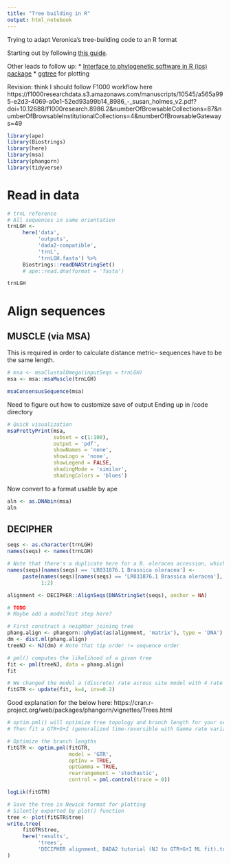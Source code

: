 ```yaml
---
title: "Tree building in R"
output: html_notebook
---
```


Trying to adapt Veronica's tree-building code to an R format

Starting out by following [this guide](https://fuzzyatelin.github.io/bioanth-stats/module-24/module-24.html#distance-based_methods).

Other leads to follow up:
* [Interface to phylogenetic software in R (ips) package](https://www.rdocumentation.org/packages/ips/versions/0.0-7)
* [ggtree](https://www.molecularecologist.com/2017/02/phylogenetic-trees-in-r-using-ggtree/) for plotting

Revision: think I should follow F1000 workflow here
https://f1000researchdata.s3.amazonaws.com/manuscripts/10545/a565a995-e2d3-4069-a0e1-52ed93a99b14_8986_-_susan_holmes_v2.pdf?doi=10.12688/f1000research.8986.2&numberOfBrowsableCollections=87&numberOfBrowsableInstitutionalCollections=4&numberOfBrowsableGateways=49

```r
library(ape)
library(Biostrings)
library(here)
library(msa)
library(phangorn)
library(tidyverse)
```

# Read in data

```r
# trnL reference
# All sequences in same orientation
trnLGH <- 
     here('data', 
          'outputs', 
          'dada2-compatible', 
          'trnL',
          'trnLGH.fasta') %>% 
     Biostrings::readDNAStringSet()
     # ape::read.dna(format = 'fasta')
```

```r
trnLGH
```

# Align sequences

## MUSCLE (via MSA)

This is required in order to calculate distance metric-- sequences have to be the same length.
```r
# msa <- msaClustalOmega(inputSeqs = trnLGH)
msa <- msa::msaMuscle(trnLGH)
```

```r
msaConsensusSequence(msa)
```

Need to figure out how to customize save of output
Ending up in /code directory
```r
# Quick visualization
msaPrettyPrint(msa,
               subset = c(1:100),
               output = 'pdf',
               showNames = 'none',
               showLogo = 'none',
               showLegend = FALSE,
               shadingMode = 'similar',
               shadingColors = 'blues')
```

Now convert to a format usable by ape

```r
aln <- as.DNAbin(msa)
aln
```

## DECIPHER

```r
seqs <- as.character(trnLGH)
names(seqs) <- names(trnLGH)
```

```r
# Note that there's a duplicate here for a B. oleracea accession, which has two different trnL sequences (1 nt difference)
names(seqs)[names(seqs) == 'LR031876.1 Brassica oleracea'] <- 
     paste(names(seqs)[names(seqs) == 'LR031876.1 Brassica oleracea'],
           1:2)
```

```r
alignment <- DECIPHER::AlignSeqs(DNAStringSet(seqs), anchor = NA)
```

```r
# TODO
# Maybe add a modelTest step here?
```


```r
# First construct a neighbor joining tree
phang.align <- phangorn::phyDat(as(alignment, 'matrix'), type = 'DNA')
dm <- dist.ml(phang.align)
treeNJ <- NJ(dm) # Note that tip order != sequence order
```

```r
# pml() computes the likelihood of a given tree
fit <- pml(treeNJ, data = phang.align)
fit
```

```r
# We changed the model a (discrete) rate across site model with 4 rate categories (using the default shape parameter of 1), to 0.2 invariant sites
fitGTR <- update(fit, k=4, inv=0.2)
```

Good explanation for the below here:
https://cran.r-project.org/web/packages/phangorn/vignettes/Trees.html
```r
# optim.pml() will optimize tree topology and branch length for your selected model of nucleotide evolution
# Then fit a GTR+G+I (generalized time-reversible with Gamma rate variation) ML tree using the neightbor joining tree as a starting point

# Optimize the branch lengths
fitGTR <- optim.pml(fitGTR,
                    model = 'GTR',
                    optInv = TRUE,
                    optGamma = TRUE,
                    rearrangement = 'stochastic',
                    control = pml.control(trace = 0))

logLik(fitGTR)
```

```r
# Save the tree in Newick format for plotting
# Silently exported by plot() function
tree <- plot(fitGTR$tree)
write.tree(
     fitGTR$tree,
     here('results',
          'trees',
          'DECIPHER alignment, DADA2 tutorial (NJ to GTR+G+I ML fit).tre')
)
```
